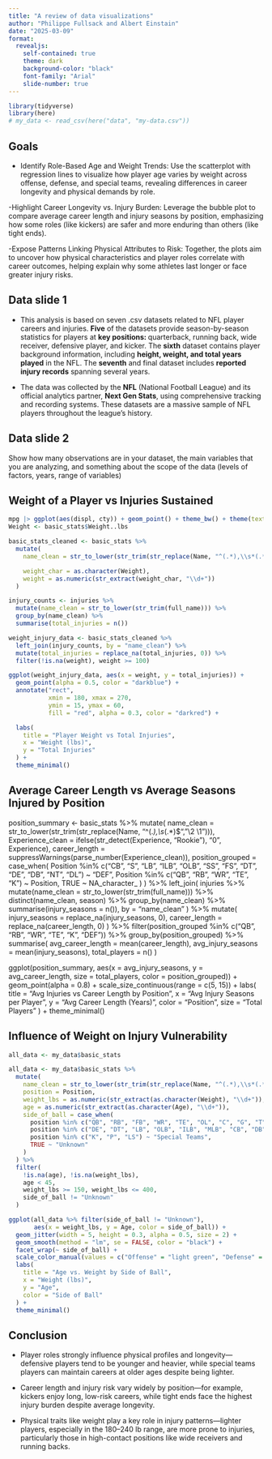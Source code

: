 ```yaml
---
title: "A review of data visualizations"
author: "Philippe Fullsack and Albert Einstain"
date: "2025-03-09"
format:
  revealjs:
    self-contained: true
    theme: dark  
    background-color: "black"  
    font-family: "Arial"  
    slide-number: true  
---
```


```r
library(tidyverse)
library(here)
# my_data <- read_csv(here("data", "my-data.csv"))
```

## Goals

- Identify Role-Based Age and Weight Trends: Use the scatterplot with regression lines to visualize how player age varies by weight across offense, defense, and special teams, revealing differences in career longevity and physical demands by role.

-Highlight Career Longevity vs. Injury Burden: Leverage the bubble plot to compare average career length and injury seasons by position, emphasizing how some roles (like kickers) are safer and more enduring than others (like tight ends).

-Expose Patterns Linking Physical Attributes to Risk: Together, the plots aim to uncover how physical characteristics and player roles correlate with career outcomes, helping explain why some athletes last longer or face greater injury risks.

## Data slide 1

- This analysis is based on seven .csv datasets related to NFL player careers and injuries. **Five** of the datasets provide season-by-season statistics for players at **key positions: ** quarterback, running back, wide receiver, defensive player, and kicker. The **sixth** dataset contains player background information, including **height, weight, and total years played** in the NFL. The **seventh** and final dataset includes **reported injury records** spanning several years.

- The data was collected by the **NFL** (National Football League) and its official analytics partner, **Next Gen Stats**, using comprehensive tracking and recording systems. These datasets are a massive sample of NFL players throughout the league’s history.

## Data slide 2

Show how many observations are in your dataset, the main variables that you are analyzing, and something about the scope of the data (levels of factors, years, range of variables)


## Weight of a Player vs Injuries Sustained

```r
mpg |> ggplot(aes(displ, cty)) + geom_point() + theme_bw() + theme(text=element_text(size=24))
Weight <- basic_stats$Weight..lbs

basic_stats_cleaned <- basic_stats %>%
  mutate(
    name_clean = str_to_lower(str_trim(str_replace(Name, "^(.*),\\s*(.*)$", "\\2 \\1"))),

    weight_char = as.character(Weight),  
    weight = as.numeric(str_extract(weight_char, "\\d+"))
  )

injury_counts <- injuries %>%
  mutate(name_clean = str_to_lower(str_trim(full_name))) %>%
  group_by(name_clean) %>%
  summarise(total_injuries = n())

weight_injury_data <- basic_stats_cleaned %>%
  left_join(injury_counts, by = "name_clean") %>%
  mutate(total_injuries = replace_na(total_injuries, 0)) %>%
  filter(!is.na(weight), weight >= 100)

ggplot(weight_injury_data, aes(x = weight, y = total_injuries)) +
  geom_point(alpha = 0.5, color = "darkblue") +
  annotate("rect",
           xmin = 180, xmax = 270,
           ymin = 15, ymax = 60,
           fill = "red", alpha = 0.3, color = "darkred") +

  labs(
    title = "Player Weight vs Total Injuries",
    x = "Weight (lbs)",
    y = "Total Injuries"
  ) +
  theme_minimal()
```

## Average Career Length vs Average Seasons Injured by Position


position_summary <- basic_stats %>%
  mutate(
name_clean = str_to_lower(str_trim(str_replace(Name, "^(.*),\\s*(.*)$", "\\2 \\1"))),
    Experience_clean = ifelse(str_detect(Experience, "Rookie"), "0", Experience),
    career_length = suppressWarnings(parse_number(Experience_clean)),
    position_grouped = case_when(
      Position %in% c("CB", "S", "LB", "ILB", "OLB", "SS", "FS", "DT", "DE", "DB", "NT", "DL") ~ "DEF",
      Position %in% c("QB", "RB", "WR", "TE", "K") ~ Position,
      TRUE ~ NA_character_
    )
  ) %>%
  left_join(
    injuries %>%
      mutate(name_clean = str_to_lower(str_trim(full_name))) %>%
      distinct(name_clean, season) %>%
      group_by(name_clean) %>%
      summarise(injury_seasons = n()),
    by = "name_clean"
  ) %>%
  mutate(
    injury_seasons = replace_na(injury_seasons, 0),
    career_length = replace_na(career_length, 0)
  ) %>%
  filter(position_grouped %in% c("QB", "RB", "WR", "TE", "K", "DEF")) %>%
  group_by(position_grouped) %>%
  summarise(
    avg_career_length = mean(career_length),
    avg_injury_seasons = mean(injury_seasons),
    total_players = n()
  )

ggplot(position_summary, aes(x = avg_injury_seasons, y = avg_career_length, size = total_players, color = position_grouped)) +
  geom_point(alpha = 0.8) +
  scale_size_continuous(range = c(5, 15)) +
  labs(
    title = "Avg Injuries vs Career Length by Position",
    x = "Avg Injury Seasons per Player",
    y = "Avg Career Length (Years)",
    color = "Position",
    size = "Total Players"
  ) +
  theme_minimal()

## Influence of Weight on Injury Vulnerability

```r
all_data <- my_data$basic_stats

all_data <- my_data$basic_stats %>%
  mutate(
    name_clean = str_to_lower(str_trim(str_replace(Name, "^(.*),\\s*(.*)$", "\\2 \\1"))),
    position = Position,
    weight_lbs = as.numeric(str_extract(as.character(Weight), "\\d+")),
    age = as.numeric(str_extract(as.character(Age), "\\d+")),
    side_of_ball = case_when(
      position %in% c("QB", "RB", "FB", "WR", "TE", "OL", "C", "G", "T") ~ "Offense",
      position %in% c("DE", "DT", "LB", "OLB", "ILB", "MLB", "CB", "DB", "FS", "SS", "NT", "SAF", "EDGE") ~ "Defense",
      position %in% c("K", "P", "LS") ~ "Special Teams",
      TRUE ~ "Unknown"
    )
  ) %>%
  filter(
    !is.na(age), !is.na(weight_lbs),
    age < 45,
    weight_lbs >= 150, weight_lbs <= 400,
    side_of_ball != "Unknown"
  )

ggplot(all_data %>% filter(side_of_ball != "Unknown"), 
       aes(x = weight_lbs, y = Age, color = side_of_ball)) +
  geom_jitter(width = 5, height = 0.3, alpha = 0.5, size = 2) +
  geom_smooth(method = "lm", se = FALSE, color = "black") +
  facet_wrap(~ side_of_ball) +
  scale_color_manual(values = c("Offense" = "light green", "Defense" = "red", "Special Teams" = "blue")) +
  labs(
    title = "Age vs. Weight by Side of Ball",
    x = "Weight (lbs)",
    y = "Age",
    color = "Side of Ball"
  ) +
  theme_minimal()
```

## Conclusion

- Player roles strongly influence physical profiles and longevity—defensive players tend to be younger and heavier, while special teams players can maintain careers at older ages despite being lighter.

- Career length and injury risk vary widely by position—for example, kickers enjoy long, low-risk careers, while tight ends face the highest injury burden despite average longevity.

- Physical traits like weight play a key role in injury patterns—lighter players, especially in the 180–240 lb range, are more prone to injuries, particularly those in high-contact positions like wide receivers and running backs.


